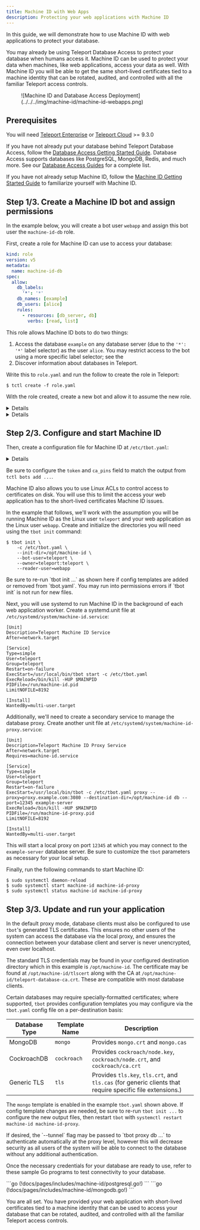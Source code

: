```yaml
---
title: Machine ID with Web Apps
description: Protecting your web applications with Machine ID
---
```


In this guide, we will demonstrate how to use Machine ID with web applications
to protect your database.

You may already be using Teleport Database Access to protect your database
when humans access it. Machine ID can be used to protect your data when
machines, like web applications, access your data as well. With Machine ID you
will be able to get the same short-lived certificates tied to a machine
identity that can be rotated, audited, and controlled with all the familiar
Teleport access controls.

<Figure align="left" bordered caption="Machine ID and Database Access Deployment">
  ![Machine ID and Database Access Deployment](../../../img/machine-id/machine-id-webapps.png)
</Figure>

## Prerequisites

You will need [Teleport Enterprise](../../enterprise/introduction.mdx) or
[Teleport Cloud](../../cloud/introduction.mdx) >= 9.3.0 

If you have not already put your database behind Teleport Database Access,
follow the [Database Access Getting Started Guide](../../docs/pages/database-access/getting-started.mdx).
Database Access supports databases like PostgreSQL, MongoDB, Redis, and much
more. See our [Database Access Guides](../../docs/database-access/guides/) for
a complete list.

If you have not already setup Machine ID, follow the
[Machine ID Getting Started Guide](../../docs/pages/machine-id/getting-started.mdx)
to familiarize yourself with Machine ID.

## Step 1/3. Create a Machine ID bot and assign permissions

In the example below, you will create a bot user `webapp` and assign
this bot user the `machine-id-db` role.

First, create a role for Machine ID can use to access your database:

```yaml
kind: role
version: v5
metadata:
  name: machine-id-db
spec:
  allow:
    db_labels:
      '*': '*'
    db_names: [example]
    db_users: [alice]
    rules:
      - resources: [db_server, db]
        verbs: [read, list]
```

This role allows Machine ID bots to do two things:
 1. Access the database `example` on any database server (due to the `'*': '*'`
    label selector) as the user `alice`. You may restrict access to the bot
    using a more specific label selector; see the [](../../docs/database-access/)
 2. Discover information about databases in Teleport.

Write this to `role.yaml` and run the follow to create the role in Teleport:

```code
$ tctl create -f role.yaml
```

With the role created, create a new bot and allow it to assume the new role.

<Details scope={["cloud"]} scopeOnly={true}>
On your client machine, log in to Teleport using `tsh` before using `tctl`.

```code
$ tctl bots add webapp --roles=machine-id-db
```
</Details>
<Details scope={["oss","enterprise"]} scopeOnly={true}>
Connect to the Teleport Auth Server and use `tctl` to examine what roles exist on
your system.

```code
$ tctl bots add webapp --roles=machine-id-db
```
</Details>

## Step 2/3. Configure and start Machine ID

Then, create a configuration file for Machine ID at `/etc/tbot.yaml`:

<Details scope={["cloud"]} scopeOnly={true}>
```yaml
auth_server: "example.teleport.sh:443"
onboarding:
  join_method: "token"
  token: "00000000000000000000000000000000"
  ca_pins:
  - "sha256:1111111111111111111111111111111111111111111111111111111111111111"
storage:
  directory: /var/lib/teleport/bot
destinations:
  - directory: /opt/machine-id

    database:
      service: example-server
      username: alice
      database: example

    # If using MongoDB, be sure to include the Mongo-formatted certificates:
    configs:
      - mongo
```
</Details>
<Details scope={["oss","enterprise"]} scopeOnly={true}>
```yaml
auth_server: "auth.example.com:3025"
onboarding:
  join_method: "token"
  token: "00000000000000000000000000000000"
  ca_pins:
  - "sha256:1111111111111111111111111111111111111111111111111111111111111111"
storage:
  directory: /var/lib/teleport/bot
destinations:
  - directory: /opt/machine-id
    
    database:
      service: example-server
      username: alice
      database: example
    
    # If using MongoDB, be sure to include the Mongo-formatted certificates:
    configs:
      - mongo
```
</Details>

Be sure to configure the `token` and `ca_pins` field to match the output from
`tctl bots add ...`.

Machine ID also allows you to use Linux ACLs to control access to certificates
on disk. You will use this to limit the access your web application has to the
short-lived certificates Machine ID issues.

In the example that follows, we'll work with the assumption you will be running
Machine ID as the Linux user `teleport` and your web application as the Linux
user `webapp`. Create and initialize the directories you will need using the
`tbot init` command:

```code
$ tbot init \
    -c /etc/tbot.yaml \
    --init-dir=/opt/machine-id \
    --bot-user=teleport \
    --owner=teleport:teleport \
    --reader-user=webapp
```

<Admonition type="note" title="`tbot init` Note">
Be sure to re-run `tbot init ...` as shown here if config templates are added
or removed from `tbot.yaml`. You may run into permissions errors if `tbot init`
is not run for new files.
</Admonition>

Next, you will use systemd to run Machine ID in the background of each
web application worker. Create a systemd.unit file at
`/etc/systemd/system/machine-id.service`:

```systemd
[Unit]
Description=Teleport Machine ID Service
After=network.target

[Service]
Type=simple
User=teleport
Group=teleport
Restart=on-failure
ExecStart=/usr/local/bin/tbot start -c /etc/tbot.yaml
ExecReload=/bin/kill -HUP $MAINPID
PIDFile=/run/machine-id.pid
LimitNOFILE=8192

[Install]
WantedBy=multi-user.target
```

Additionally, we'll need to create a secondary service to manage the database
proxy. Create another unit file at `/etc/systemd/system/machine-id-proxy.service`:

```systemd
[Unit]
Description=Teleport Machine ID Proxy Service
After=network.target
Requires=machine-id.service

[Service]
Type=simple
User=teleport
Group=teleport
Restart=on-failure
ExecStart=/usr/local/bin/tbot -c /etc/tbot.yaml proxy --proxy=proxy.example.com:3080 --destination-dir=/opt/machine-id db --port=12345 example-server
ExecReload=/bin/kill -HUP $MAINPID
PIDFile=/run/machine-id-proxy.pid
LimitNOFILE=8192

[Install]
WantedBy=multi-user.target
```

This will start a local proxy on port `12345` at which you may connect to the
`example-server` database server. Be sure to customize the `tbot` parameters as
necessary for your local setup.

Finally, run the following commands to start Machine ID:

```code
$ sudo systemctl daemon-reload 
$ sudo systemctl start machine-id machine-id-proxy
$ sudo systemctl status machine-id machine-id-proxy
```

## Step 3/3. Update and run your application

In the default proxy mode, database clients must also be configured to use
`tbot`'s generated TLS certificates. This ensures no other users of the system
can access the database via the local proxy, and ensures the connection between
your database client and server is never unencrypted, even over localhost.

The standard TLS credentials may be found in your configured destination
directory which in this example is `/opt/machine-id`. The certificate may be
found at `/opt/machine-id/tlscert` along with the CA at
`/opt/machine-id/teleport-database-ca.crt`. These are compatible with most
database clients.

Certain databases may require specially-formatted certificates; where
supported, `tbot` provides configuration templates you may configure via the
`tbot.yaml` config file on a per-destination basis:

| Database Type | Template Name | Description                          |
|---------------|---------------|--------------------------------------|
| MongoDB       | `mongo`       | Provides `mongo.crt` and `mongo.cas` |
| CockroachDB   | `cockroach`   | Provides `cockroach/node.key`, `cockroach/node.crt`, and `cockroach/ca.crt` |
| Generic TLS   | `tls`         | Provides `tls.key`, `tls.crt`, and `tls.cas` (for generic clients that require specific file extensions.) |

The `mongo` template is enabled in the example `tbot.yaml` shown
above. If config template changes are needed, be sure to re-run `tbot init ...`
to configure the new output files, then restart `tbot` with
`systemctl restart machine-id machine-id-proxy`.

<Admonition type="note" title="TLS Configuration Note">
If desired, the `--tunnel` flag may be passed to `tbot proxy db ...` to
authenticate automatically at the proxy level, however this will decrease
security as all users of the system will be able to connect to the database
without any additional authentication.
</Admonition>

Once the necessary credentials for your database are ready to use, refer to
these sample Go programs to test connectivity to your database.

<Tabs>
  <TabItem label="Self-Hosted PostgreSQL">
  ```go
  (!docs/pages/includes/machine-id/postgresql.go!)
  ```
  </TabItem>
  <TabItem label="Self-Hosted MongoDB">
  ```go
  (!docs/pages/includes/machine-id/mongodb.go!)
  ```
  </TabItem>
</Tabs>

You are all set. You have provided your web application with short-lived
certificates tied to a machine identity that can be used to access your
database that can be rotated, audited, and controlled with all the familiar
Teleport access controls.
